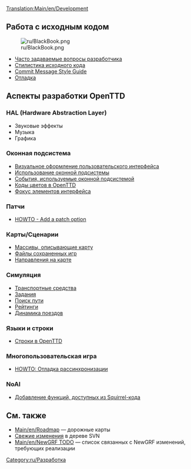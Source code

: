 {{ru/Необходимо сделать|поправить ссылки после перевода соответствующих страниц}}
[[Translation:Main/en/Development]]{{en/DevDoc}}

==Работа с исходным кодом==
[[File:ru/BlackBook.png|left]]

* [[Main/ru/Часто задаваемые вопросы разработчика|Часто задаваемые вопросы разработчика]]
* [[Main/en/Coding style|Стилистика исходного кода]]
* [[Main/en/Coding style#Commit message|Commit Message Style Guide]]
* [[Main/en/Debugging|Отладка]]

==Аспекты разработки OpenTTD==

===HAL (Hardware Abstraction Layer)===
* Звуковые эффекты
* Музыка
* Графика

===Оконная подсистема===
* [[Main/en/GUI Style Guide|Визуальное оформление пользовательского интерфейса]]
* [[Main/en/OpenTTDDevBlackBook/Window/UseWindows|Использование оконной подсистемы]]
* [[Main/en/OpenTTDDevBlackBook/Window/WindowEvents|События, используемые оконной подсистемой]]
* [[Main/en/OpenTTDDevBlackBook/Window/Colours|Коды цветов в OpenTTD]]
* [[Main/en/OpenTTDDevBlackBook/Window/WidgetFocus|Фокус элементов интерфейса]]

===Патчи===

* [[Main/en/OpenTTDDevBlackBook/Settings/AddSetting|HOWTO - Add a patch option]]

===Карты/Сценарии===

* [[Main/en/OpenTTDDevBlackBook/Map/MapArray|Массивы, описывающие карту]]
* [[Main/en/OpenTTDDevBlackBook/Map/SaveGame|Файлы сохраненных игр]]
* [[Main/en/Directions|Направления на карте]]

===Симуляция===

* [[Main/en/OpenTTDDevBlackBook/Simulation/Vehicles|Транспортные средства]]
* [[Main/en/OpenTTDDevBlackBook/Simulation/Orders|Задания]]
* [[Main/en/OpenTTDDevBlackBook/Simulation/Pathfinding|Поиск пути]]
* [[Main/en/OpenTTDDevBlackBook/Simulation/Ratings|Рейтинги]]
* [[Main/en/OpenTTDDevBlackBook/Simulation/Train Acceleration|Динамика поездов]]

===Языки и строки===

* [[Main/en/Strings|Строки в OpenTTD]]

===Многопользовательская игра===

*[[Main/en/OpenTTDDevBlackBook/Network/Desync debugging|HOWTO: Отладка рассинхронизации]]

===NoAI===
* [[Main/en/OpenTTDDevBlackBook/NoAI/Adding a squirrel function|Добавление функций, доступных из Squirrel-кода]]

==См. также==
* [[Main/en/Roadmap]] &mdash; дорожные карты
* [[Main/ru/Недавние и последние события|Свежие изменения]] в дереве SVN
* [[Main/en/NewGRF TODO]] &mdash; список связанных с NewGRF изменений, требующих реализации

[[Category:ru/Разработка]]